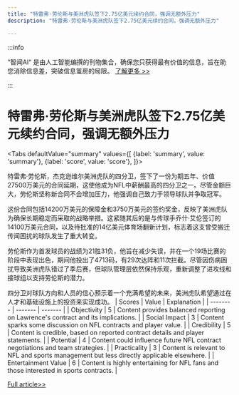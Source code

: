 ```yaml
---
title: "特雷弗·劳伦斯与美洲虎队签下2.75亿美元续约合同，强调无额外压力"
description: "特雷弗·劳伦斯与美洲虎队签下2.75亿美元续约合同，强调无额外压力"

---
```



:::info

“智闻AI“ 是由人工智能编撰的刊物集合，确保您只获得最有价值的信息，旨在助您消除信息差，突破信息茧房的局限。  [了解更多 >>](/)

:::

# 特雷弗·劳伦斯与美洲虎队签下2.75亿美元续约合同，强调无额外压力


<Tabs
	defaultValue="summary"
	values={[
	{label: 'summary', value: 'summary'},
	{label: 'score', value: 'score'},
]}>
<TabItem value="summary">


特雷弗·劳伦斯，杰克逊维尔美洲虎队的四分卫，签下了一份为期五年、价值27500万美元的合同延期，这使他成为NFL中薪酬最高的四分卫之一。尽管金额巨大，劳伦斯坚称新合同不会增加压力，他强调自己致力于领导球队并争取冠军。

这份合同包括14200万美元的保障金和3750万美元的签约奖金，反映了美洲虎队为确保长期稳定而采取的战略举措。这紧随其后的是与传球手乔什·艾伦签订的14100万美元合同，以及待批准的14亿美元体育场翻新计划，标志着这支曾受搬迁传闻困扰的球队发生了重大转变。

劳伦斯作为首发球员的战绩为21胜31负，他旨在减少失误，并在一个19场比赛的阶段中表现出色，期间他投出了4713码，有29次达阵和11次拦截。尽管因伤病困扰导致美洲虎队错过了季后赛，但球队管理层依然保持乐观，重新调整了进攻线和接球组以支持劳伦斯的潜力。

四分卫对球队方向和人员的信心预示着一个充满希望的未来，美洲虎队希望通过在人才和基础设施上的投资来实现成功。
</TabItem>
<TabItem value="score">
	| Scores     | Value   | Explanation |
	| -------- | ------- | ------- |
	| Objectivity  | 5    | Content provides balanced reporting on Lawrence's contract and its implications.    |
	| Social Impact | 3     | Content sparks some discussion on NFL contracts and player value.    |
	| Credibility    | 5    | Content is credible, based on reported contract details and player statements.    |
	| Potential    | 4    | Content could influence future NFL contract negotiations and team strategies.    |
	| Practicality    | 3    | Content is relevant to NFL and sports management but less directly applicable elsewhere.    |
	| Entertainment Value    | 6    | Content is highly entertaining for NFL fans and those interested in sports contracts.    |
</TabItem>
</Tabs>

[Full article>>](https://apnews.com/article/jaguars-trevor-lawrence-70ef5c90ae10c4517b0883f93c89b7ec)
